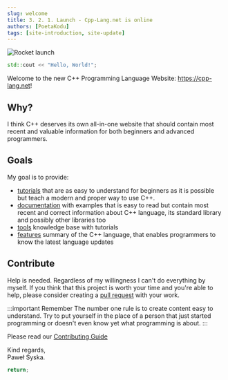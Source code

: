 ```yaml
---
slug: welcome
title: 3. 2. 1. Launch - Cpp-Lang.net is online
authors: [PoetaKodu]
tags: [site-introduction, site-update]
---
```


![Rocket launch](./rocket-launch-banner.jpg)

```cpp
std::cout << "Hello, World!";
```

Welcome to the new C++ Programming Language Website: https://cpp-lang.net!

## Why?

I think C++ deserves its own all-in-one website that should contain
most recent and valuable information for both beginners and advanced programmers.

## Goals

My goal is to provide:
- [tutorials](/learn) that are as easy to understand for beginners as it is possible
but teach a modern and proper way to use C++.
- [documentation](/docs) with examples that is easy to read but contain most recent
and correct information about C++ language, its standard library and possibly other libraries too
- [tools](/tools) knowledge base with tutorials
- [features](/features) summary of the C++ language, that enables programmers to know the latest
language updates

## Contribute

Help is needed. Regardless of my willingness I can't do everything by myself.
If you think that this project is worth your time and you're able to help, please
consider creating a [pull request](https://github.com/Cpp4You/CppLangNet/pulls) with your work.

:::important Remember
The number one rule is to create content easy to understand. Try to put yourself in the place
of a person that just started programming or doesn't even know yet what programming is about.
:::

Please read our [Contributing Guide](/contributing/)


Kind regards,  
Paweł Syska.

```cpp
return;
```